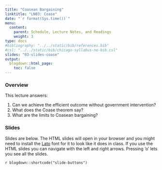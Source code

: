 ```yaml
---
title: "Coasean Bargaining"
linktitle: "LN03: Coase"
date: "`r format(Sys.time())`"
menu:
  content:
    parent: Schedule, Lecture Notes, and Readings
    weight: 3
type: docs
#bibliography: "../../static/bib/references.bib"
#csl: "../../static/bib/chicago-syllabus-no-bib.csl"
slides: "03-slides-coase"
output:
  blogdown::html_page:
    toc: false
---
```


### Overview

This lecture answers:

1. Can we achieve the efficient outcome without government intervention?
2. What does the Coase theorem say?
3. What are the limits to Coasean bargaining?

### Slides

Slides are below. 
The HTML slides will open in your browser and you might need to install the [Lato](https://fonts.google.com/specimen/Lato) font for it to look like it does in class.
If you use the HTML slides you can navigate with the left and right arrows.
Pressing 'o' lets you see all the slides.

`r blogdown::shortcode("slide-buttons")`

